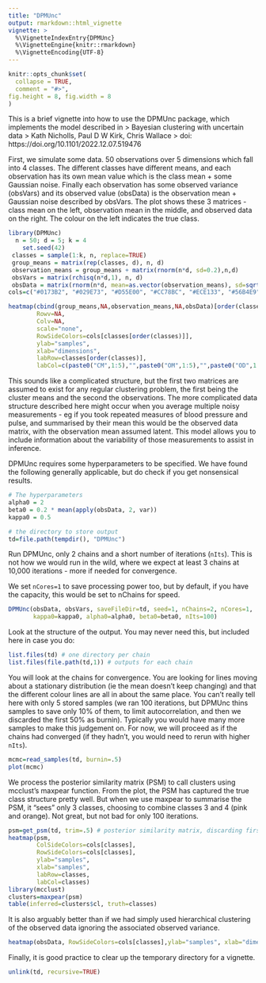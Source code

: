 ```yaml
---
title: "DPMUnc"
output: rmarkdown::html_vignette
vignette: >
  %\VignetteIndexEntry{DPMUnc}
  %\VignetteEngine{knitr::rmarkdown}
  %\VignetteEncoding{UTF-8}
---
```


```r
knitr::opts_chunk$set(
  collapse = TRUE,
  comment = "#>",
fig.height = 8, fig.width = 8
)
```

This is a brief vignette into how to use the DPMUnc package, which implements the model described in
> Bayesian clustering with uncertain data
> Kath Nicholls,  Paul D W Kirk,  Chris Wallace
> doi: https://doi.org/10.1101/2022.12.07.519476

First, we simulate some data. 50 observations over 5 dimensions which fall into 4 classes.  The different classes have different means, and each observation has its own mean value which is the class mean + some Gaussian noise.  Finally each observation has some observed variance (obsVars) and its observed value (obsData) is the observation mean + Gaussian noise described by obsVars.
The plot shows these 3 matrices - class mean on the left, observation mean in the middle, and observed data on the right.  The colour on the left indicates the true class.  


```r
library(DPMUnc)
  n = 50; d = 5; k = 4
    set.seed(42)
 classes = sample(1:k, n, replace=TRUE)
 group_means = matrix(rep(classes, d), n, d)
 observation_means = group_means + matrix(rnorm(n*d, sd=0.2),n,d)
 obsVars = matrix(rchisq(n*d,1), n, d)
 obsData = matrix(rnorm(n*d, mean=as.vector(observation_means), sd=sqrt(as.vector(obsVars))), n, d)
cols=c("#0173B2", "#029E73", "#D55E00", "#CC78BC", "#ECE133", "#56B4E9")

heatmap(cbind(group_means,NA,observation_means,NA,obsData)[order(classes),],
        Rowv=NA,
        Colv=NA,
        scale="none",
        RowSideColors=cols[classes[order(classes)]],
        ylab="samples",
        xlab="dimensions",
        labRow=classes[order(classes)],
        labCol=c(paste0("CM",1:5),"",paste0("OM",1:5),"",paste0("OD",1:5)))
```

This sounds like a complicated structure, but the first two matrices are assumed to exist for any regular clustering problem, the first being the cluster means and the second the observations.  The more complicated data structure described here might occur when you average multiple noisy measurements - eg if you took repeated measures of blood pressure and pulse, and summarised by their mean this would be the observed data matrix, with the observation mean assumed latent.  This model allows you to include information about the variability of those measurements to assist in inference.

DPMUnc requires some hyperparameters to be specified.  We have found the following generally applicable, but do check if you get nonsensical results.
```r
# The hyperparameters
alpha0 = 2
beta0 = 0.2 * mean(apply(obsData, 2, var))
kappa0 = 0.5

# the directory to store output
td=file.path(tempdir(), "DPMUnc")
```

Run DPMUnc, only 2 chains and a short number of iterations (`nIts`).  This is not how we would run in the wild, where we expect at least 3 chains at 10,000 iterations - more if needed for convergence.

We set `nCores=1` to save processing power too, but by default, if you have the capacity, this would be set to nChains for speed.
```r
DPMUnc(obsData, obsVars, saveFileDir=td, seed=1, nChains=2, nCores=1,
       kappa0=kappa0, alpha0=alpha0, beta0=beta0, nIts=100) 
```

Look at the structure of the output.  You may never need this, but included here in case you do:
```r
list.files(td) # one directory per chain
list.files(file.path(td,1)) # outputs for each chain
```

You will look at the chains for convergence.  You are looking for lines moving about a stationary distribution (ie the mean doesn't keep changing) and that the different colour lines are all in about the same place.  You can't really tell here with only 5 stored samples (we ran 100 iterations, but DPMUnc thins samples to save only 10\% of them, to limit autocorrelation, and then we discarded the first 50\% as burnin).  Typically you would have many more samples to make this judgement on.  For now, we will proceed as if the chains had converged (if they hadn't, you would need to rerun with higher `nIts`).
```r
mcmc=read_samples(td, burnin=.5)
plot(mcmc)
```

We process the posterior similarity matrix (PSM) to call clusters using mcclust's maxpear function.  From the plot, the PSM has captured the true class structure pretty well.  But when we use maxpear to summarise the PSM, it "sees" only 3 classes, choosing to combine classes 3 and 4 (pink and orange).  Not great, but not bad for only 100 iterations.
```r
psm=get_psm(td, trim=.5) # posterior similarity matrix, discarding first 50% of each run as burn in
heatmap(psm,
        ColSideColors=cols[classes],
        RowSideColors=cols[classes],
        ylab="samples",
        xlab="samples",
        labRow=classes,
        labCol=classes)
library(mcclust)
clusters=maxpear(psm)
table(inferred=clusters$cl, truth=classes)
```

It is also arguably better than if we had simply used hierarchical clustering of the observed data ignoring the associated observed variance.

```r
heatmap(obsData, RowSideColors=cols[classes],ylab="samples", xlab="dimensions",labRow=classes, Colv=NA)
```

Finally, it is good practice to clear up the temporary directory for a vignette.

```r
unlink(td, recursive=TRUE)
```
